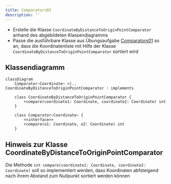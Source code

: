 ```yaml
---
title: Comparators02
description: ''
---
```



- Erstelle die Klasse `CoordinateByDistanceToOriginPointComparator` anhand des
  abgebildeten Klassendiagramms
- Passe die ausführbare Klasse aus Übungsaufgabe [Comparators01](comparators01)
  so an, dass die Koordinatenliste mit Hilfe der Klasse
  `CoordinateByDistanceToOriginPointComparator` sortiert wird

## Klassendiagramm

```mermaid
classDiagram
    Comparator~Coordinate~ <|.. CoordinateByDistanceToOriginPointComparator : implements

    class CoordinateByDistanceToOriginPointComparator {
        +compare(coordinate1: Coordinate, coordinate2: Coordinate) int
    }

    class Comparator~Coordinate~ {
        <<interface>>
        +compare(o1: Coordinate, o2: Coordinate) int
    }
```

## Hinweis zur Klasse CoordinateByDistanceToOriginPointComparator

Die Methode `int compare(coordinate1: Coordinate, coordinate2: Coordinate)` soll
so implementiert werden, dass Koordinaten abfsteigend nach ihrem Abstand zum
Nullpunkt sortiert werden können

<Exercise pullRequest="48" branchSuffix="comparators/02" />
